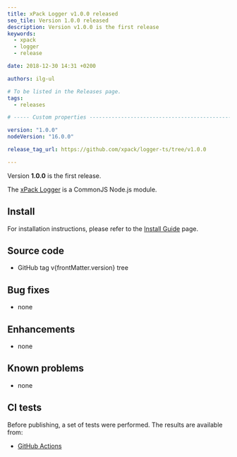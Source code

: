 ```yaml
---
title: xPack Logger v1.0.0 released
seo_tile: Version 1.0.0 released
description: Version v1.0.0 is the first release
keywords:
  - xpack
  - logger
  - release

date: 2018-12-30 14:31 +0200

authors: ilg-ul

# To be listed in the Releases page.
tags:
  - releases

# ----- Custom properties -----------------------------------------------------

version: "1.0.0"
nodeVersion: "16.0.0"

release_tag_url: https://github.com/xpack/logger-ts/tree/v1.0.0

---
```




Version **1.0.0** is the first release.

<!-- truncate -->

<PageMetadata title={frontMatter.seo_title} />

The [xPack Logger](https://xpack.github.io/logger-ts/)
is a CommonJS Node.js module.

<Prerequisites nodeVersion={frontMatter.nodeVersion}/>

## Install

For installation instructions, please refer to the
[Install Guide](/docs/install/)
page.

## Source code

- <Link to={frontMatter.release_tag_url}>GitHub tag v{frontMatter.version} tree</Link>

## Bug fixes

- none

## Enhancements

- none

## Known problems

- none

## CI tests

Before publishing, a set of tests were performed.
The results are available from:

- [GitHub Actions](https://github.com/xpack/logger-ts/actions)

<DownloadAnalytics />

